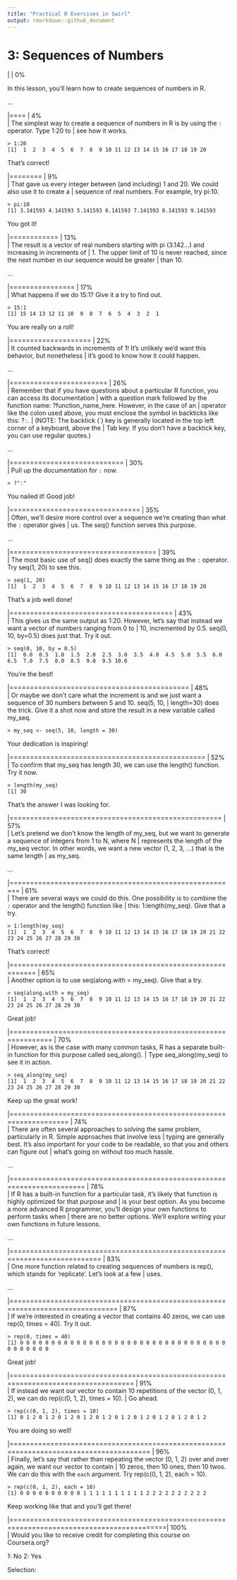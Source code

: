 ```yaml
---
title: "Practical R Exercises in Swirl"
output: rmarkdown::github_document
---
```

# 3: Sequences of Numbers  

  |                                                                                            |   0%  

| In this lesson, you'll learn how to create sequences of numbers in R.

...

  |====                                                                                        |   4%  
| The simplest way to create a sequence of numbers in R is by using the `:` operator. Type 1:20 to
| see how it works.

`> 1:20`  
` [1]  1  2  3  4  5  6  7  8  9 10 11 12 13 14 15 16 17 18 19 20`  

| That's correct!

  |========                                                                                    |   9%  
| That gave us every integer between (and including) 1 and 20. We could also use it to create a
| sequence of real numbers. For example, try pi:10.

`> pi:10`  
`[1] 3.141593 4.141593 5.141593 6.141593 7.141593 8.141593 9.141593`  

| You got it!

  |============                                                                                |  13%  
| The result is a vector of real numbers starting with pi (3.142...) and increasing in increments of
| 1. The upper limit of 10 is never reached, since the next number in our sequence would be greater
| than 10.

...

  |================                                                                            |  17%  
| What happens if we do 15:1? Give it a try to find out.

`> 15:1`  
` [1] 15 14 13 12 11 10  9  8  7  6  5  4  3  2  1`  

| You are really on a roll!

  |====================                                                                        |  22%  
| It counted backwards in increments of 1! It's unlikely we'd want this behavior, but nonetheless
| it's good to know how it could happen.

...

  |========================                                                                    |  26%  
| Remember that if you have questions about a particular R function, you can access its documentation
| with a question mark followed by the function name: ?function_name_here. However, in the case of an
| operator like the colon used above, you must enclose the symbol in backticks like this: ?`:`.
| (NOTE: The backtick (`) key is generally located in the top left corner of a keyboard, above the
| Tab key. If you don't have a backtick key, you can use regular quotes.)

...

  |============================                                                                |  30%  
| Pull up the documentation for `:` now.

`> ?":"`  

| You nailed it! Good job!

  |================================                                                            |  35%  
| Often, we'll desire more control over a sequence we're creating than what the `:` operator gives
| us. The seq() function serves this purpose.

...

  |====================================                                                        |  39%  
| The most basic use of seq() does exactly the same thing as the `:` operator. Try seq(1, 20) to see this.

`> seq(1, 20)`  
` [1]  1  2  3  4  5  6  7  8  9 10 11 12 13 14 15 16 17 18 19 20`  

| That's a job well done!

  |========================================                                                    |  43%  
| This gives us the same output as 1:20. However, let's say that instead we want a vector of numbers ranging from 0 to
| 10, incremented by 0.5. seq(0, 10, by=0.5) does just that. Try it out.

`> seq(0, 10, by = 0.5)`  
` [1]  0.0  0.5  1.0  1.5  2.0  2.5  3.0  3.5  4.0  4.5  5.0  5.5  6.0  6.5  7.0  7.5  8.0  8.5  9.0  9.5 10.0`  

| You're the best!

  |============================================                                                |  48%  
| Or maybe we don't care what the increment is and we just want a sequence of 30 numbers between 5 and 10. seq(5, 10,
| length=30) does the trick. Give it a shot now and store the result in a new variable called my_seq.

`> my_seq <- seq(5, 10, length = 30)`  

| Your dedication is inspiring!

  |================================================                                            |  52%  
| To confirm that my_seq has length 30, we can use the length() function. Try it now.

`> length(my_seq)`  
`[1] 30`  

| That's the answer I was looking for.

  |====================================================                                        |  57%  
| Let's pretend we don't know the length of my_seq, but we want to generate a sequence of integers from 1 to N, where N
| represents the length of the my_seq vector. In other words, we want a new vector (1, 2, 3, ...) that is the same length
| as my_seq.

...

  |========================================================                                    |  61%  
| There are several ways we could do this. One possibility is to combine the `:` operator and the length() function like
| this: 1:length(my_seq). Give that a try.

`> 1:length(my_seq)`  
` [1]  1  2  3  4  5  6  7  8  9 10 11 12 13 14 15 16 17 18 19 20 21 22 23 24 25 26 27 28 29 30`  

| That's correct!

  |============================================================                                |  65%  
| Another option is to use seq(along.with = my_seq). Give that a try.

`> seq(along.with = my_seq)`  
` [1]  1  2  3  4  5  6  7  8  9 10 11 12 13 14 15 16 17 18 19 20 21 22 23 24 25 26 27 28 29 30`  

| Great job!

  |================================================================                            |  70%  
| However, as is the case with many common tasks, R has a separate built-in function for this purpose called seq_along().
| Type seq_along(my_seq) to see it in action.

`> seq_along(my_seq)`  
` [1]  1  2  3  4  5  6  7  8  9 10 11 12 13 14 15 16 17 18 19 20 21 22 23 24 25 26 27 28 29 30`  

| Keep up the great work!

  |====================================================================                        |  74%  
| There are often several approaches to solving the same problem, particularly in R. Simple approaches that involve less
| typing are generally best. It's also important for your code to be readable, so that you and others can figure out
| what's going on without too much hassle.

...

  |========================================================================                    |  78%  
| If R has a built-in function for a particular task, it's likely that function is highly optimized for that purpose and
| is your best option. As you become a more advanced R programmer, you'll design your own functions to perform tasks when
| there are no better options. We'll explore writing your own functions in future lessons.

...

  |============================================================================                |  83%  
| One more function related to creating sequences of numbers is rep(), which stands for 'replicate'. Let's look at a few
| uses.

...

  |================================================================================            |  87%  
| If we're interested in creating a vector that contains 40 zeros, we can use rep(0, times = 40). Try it out.

`> rep(0, times = 40)`  
` [1] 0 0 0 0 0 0 0 0 0 0 0 0 0 0 0 0 0 0 0 0 0 0 0 0 0 0 0 0 0 0 0 0 0 0 0 0 0 0 0 0`  

| Great job!

  |====================================================================================        |  91%  
| If instead we want our vector to contain 10 repetitions of the vector (0, 1, 2), we can do rep(c(0, 1, 2), times = 10).
| Go ahead.

`> rep(c(0, 1, 2), times = 10)`  
` [1] 0 1 2 0 1 2 0 1 2 0 1 2 0 1 2 0 1 2 0 1 2 0 1 2 0 1 2 0 1 2`  

| You are doing so well!

  |========================================================================================    |  96%  
| Finally, let's say that rather than repeating the vector (0, 1, 2) over and over again, we want our vector to contain
| 10 zeros, then 10 ones, then 10 twos. We can do this with the `each` argument. Try rep(c(0, 1, 2), each = 10).

`> rep(c(0, 1, 2), each = 10)`  
` [1] 0 0 0 0 0 0 0 0 0 0 1 1 1 1 1 1 1 1 1 1 2 2 2 2 2 2 2 2 2 2`  

| Keep working like that and you'll get there!

  |============================================================================================| 100%  
| Would you like to receive credit for completing this course on Coursera.org?

1: No
2: Yes

Selection: